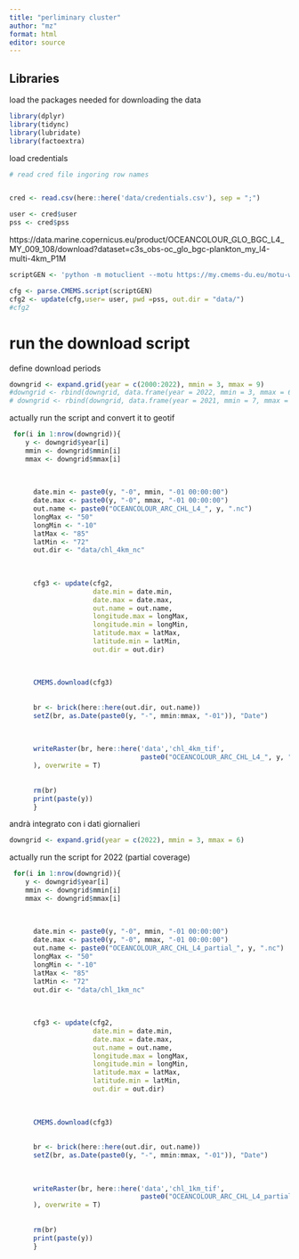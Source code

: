 ```yaml
---
title: "perliminary cluster"
author: "mz"
format: html
editor: source
---
```


## Libraries

load the packages needed for downloading the data

```r


library(dplyr)
library(tidync)
library(lubridate)
library(factoextra)
```

load credentials


```r
# read cred file ingoring row names


cred <- read.csv(here::here('data/credentials.csv'), sep = ";")

user <- cred$user
pss <- cred$pss

```

https://data.marine.copernicus.eu/product/OCEANCOLOUR_GLO_BGC_L4_MY_009_108/download?dataset=c3s_obs-oc_glo_bgc-plankton_my_l4-multi-4km_P1M

```r
scriptGEN <- 'python -m motuclient --motu https://my.cmems-du.eu/motu-web/Motu --service-id OCEANCOLOUR_GLO_BGC_L4_MY_009_108-TDS --product-id c3s_obs-oc_glo_bgc-plankton_my_l4-multi-4km_P1M --longitude-min 9.040168526785713 --longitude-max 30.73657299107142 --latitude-min 73.16886401367186 --latitude-max 87.23134838867186 --date-min "2022-06-01 00:00:00" --date-max "2022-06-01 23:59:59" --variable CHL --variable CHL_count --variable CHL_error --out-dir <OUTPUT_DIRECTORY> --out-name <OUTPUT_FILENAME> --user <USERNAME> --pwd <PASSWORD> '
```




```r
cfg <- parse.CMEMS.script(scriptGEN)
cfg2 <- update(cfg,user= user, pwd =pss, out.dir = "data/")
#cfg2
```


# run the download script

define download periods

```r
downgrid <- expand.grid(year = c(2000:2022), mmin = 3, mmax = 9)
#downgrid <- rbind(downgrid, data.frame(year = 2022, mmin = 3, mmax = 6))
# downgrid <- rbind(downgrid, data.frame(year = 2021, mmin = 7, mmax = 9))

```

actually run the script and convert it to geotif


```r

 for(i in 1:nrow(downgrid)){
    y <- downgrid$year[i]
    mmin <- downgrid$mmin[i]  
    mmax <- downgrid$mmax[i]  
    
    
      
      date.min <- paste0(y, "-0", mmin, "-01 00:00:00")
      date.max <- paste0(y, "-0", mmax, "-01 00:00:00")
      out.name <- paste0("OCEANCOLOUR_ARC_CHL_L4_", y, ".nc")
      longMax <- "50"
      longMin <- "-10"
      latMax <- "85"
      latMin <- "72"
      out.dir <- "data/chl_4km_nc"
      
      
      
      cfg3 <- update(cfg2, 
                     date.min = date.min,
                     date.max = date.max,
                     out.name = out.name,
                     longitude.max = longMax,
                     longitude.min = longMin,
                     latitude.max = latMax,
                     latitude.min = latMin,
                     out.dir = out.dir)
        
      
      
      CMEMS.download(cfg3)
      
      
      br <- brick(here::here(out.dir, out.name))
      setZ(br, as.Date(paste0(y, "-", mmin:mmax, "-01")), "Date")
      
      
      
      writeRaster(br, here::here('data','chl_4km_tif', 
                                 paste0("OCEANCOLOUR_ARC_CHL_L4_", y, ".tif")
      ), overwrite = T)
      
      
      rm(br)
      print(paste(y))
      }

```


andrà integrato con i dati giornalieri

```r
downgrid <- expand.grid(year = c(2022), mmin = 3, mmax = 6)


```

actually run the script for 2022 (partial coverage)


```r

 for(i in 1:nrow(downgrid)){
    y <- downgrid$year[i]
    mmin <- downgrid$mmin[i]  
    mmax <- downgrid$mmax[i]  
    
    
      
      date.min <- paste0(y, "-0", mmin, "-01 00:00:00")
      date.max <- paste0(y, "-0", mmax, "-01 00:00:00")
      out.name <- paste0("OCEANCOLOUR_ARC_CHL_L4_partial_", y, ".nc")
      longMax <- "50"
      longMin <- "-10"
      latMax <- "85"
      latMin <- "72"
      out.dir <- "data/chl_1km_nc"
      
      
      
      cfg3 <- update(cfg2, 
                     date.min = date.min,
                     date.max = date.max,
                     out.name = out.name,
                     longitude.max = longMax,
                     longitude.min = longMin,
                     latitude.max = latMax,
                     latitude.min = latMin,
                     out.dir = out.dir)
        
      
      
      CMEMS.download(cfg3)
      
      
      br <- brick(here::here(out.dir, out.name))
      setZ(br, as.Date(paste0(y, "-", mmin:mmax, "-01")), "Date")
      
      
      
      writeRaster(br, here::here('data','chl_1km_tif', 
                                 paste0("OCEANCOLOUR_ARC_CHL_L4_partial_", y, ".tif")
      ), overwrite = T)
      
      
      rm(br)
      print(paste(y))
      }

```

